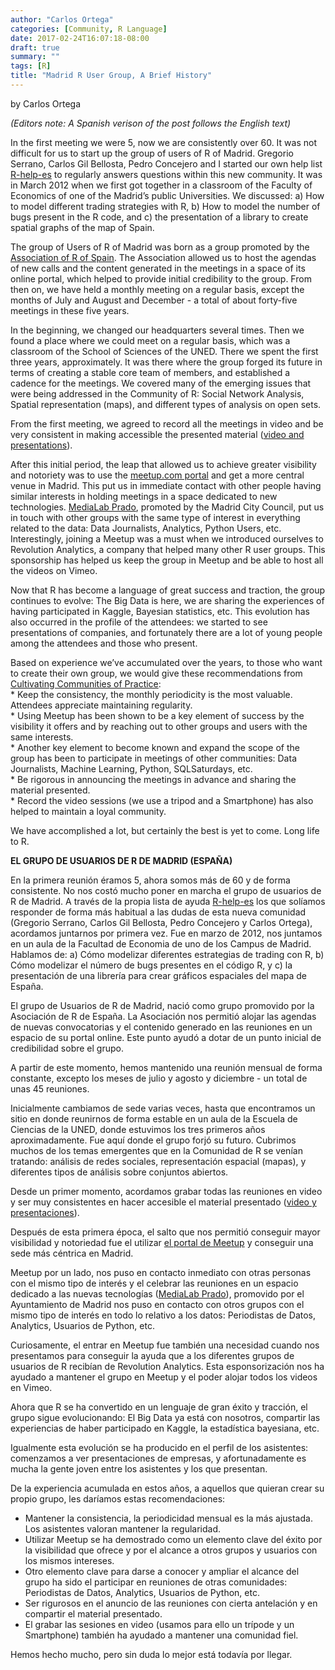 ```yaml
---
author: "Carlos Ortega"
categories: [Community, R Language]
date: 2017-02-24T16:07:18-08:00
draft: true
summary: ""
tags: [R]
title: "Madrid R User Group, A Brief History"
---
```

by Carlos Ortega

*(Editors note: A Spanish verison of the post follows the English text)*

In the first meeting we were 5, now we are consistently over 60. It was not difficult for us to start up the group of users of R of Madrid. Gregorio Serrano, Carlos Gil Bellosta, Pedro Concejero and I started our own help list [R-help-es](https://stat.ethz.ch/mailman/listinfo/r-help-es) to regularly answers questions within this new community. It was in March 2012 when we first got together in a classroom of the Faculty of Economics of one of the Madrid’s public Universities. We discussed: a) How to model different trading strategies with R, b) How to model the number of bugs present in the R code, and c) the presentation of a library to create spatial graphs of the map of Spain.

The group of Users of R of Madrid was born as a group promoted by the [Association of R of Spain](http://r-es.org/). The Association allowed us to host the agendas of new calls and the content generated in the meetings in a space of its online portal, which helped to provide initial credibility to the group. From then on, we have held a monthly meeting on a regular basis, except the months of July and August and December - a total of about forty-five meetings in these five years.

In the beginning, we changed our headquarters several times. Then we found a place where we could meet on a regular basis, which was a classroom of the School of Sciences of the UNED. There we spent the first three years, approximately. It was there where the group forged its future in terms of creating a stable core team of members, and established a cadence for the meetings. We covered many of the emerging issues that were being addressed in the Community of R: Social Network Analysis, Spatial representation (maps), and different types of analysis on open sets.

From the first meeting, we agreed to record all the meetings in video and be very consistent in making accessible the presented material ([video and presentations](https://www.meetup.com/es-ES/Grupo-de-Usuarios-de-R-de-Madrid/)). 

After this initial period, the leap that allowed us to achieve greater visibility and notoriety was to use the [meetup.com portal](https://www.meetup.com/es-ES/Grupo-de-Usuarios-de-R-de-Madrid/) and get a more central venue in Madrid. This put us in immediate contact with other people having similar interests in holding meetings in a space dedicated to new technologies. [MediaLab Prado](http://medialab-prado.es/), promoted by the Madrid City Council, put us in touch with other groups with the same type of interest in everything related to the data: Data Journalists, Analytics, Python Users, etc. Interestingly, joining a Meetup was a must when we introduced ourselves to Revolution Analytics, a company that helped many other R user groups. This sponsorship has helped us keep the group in Meetup and be able to host all the videos on Vimeo.

Now that R has become a language of great success and traction, the group continues to evolve: The Big Data is here, we are sharing the experiences of having participated in Kaggle, Bayesian statistics, etc. This evolution has also occurred in the profile of the attendees: we started to see presentations of companies, and fortunately there are a lot of young people among the attendees and those who present.

Based on experience we've accumulated over the years, to those who want to create their own group, we would give these recommendations from [Cultivating Communities of Practice](http://cpcoaching.it/wp-content/uploads/2012/05/WengerCPC.pdf):   
*   Keep the consistency, the monthly periodicity is the most valuable. Attendees appreciate maintaining regularity.   
*   Using Meetup has been shown to be a key element of success by the visibility it offers and by reaching out to other groups and users with the same interests.   
*   Another key element to become known and expand the scope of the group has been to participate in meetings of other communities: Data Journalists, Machine Learning, Python, SQLSaturdays, etc.   
*   Be rigorous in announcing the meetings in advance and sharing the material presented.   
*   Record the video sessions (we use a tripod and a Smartphone) has also helped to maintain a loyal community.   

We have accomplished a lot, but certainly the best is yet to come. Long life to R.

**EL GRUPO DE USUARIOS DE R DE MADRID (ESPAÑA)**

En la primera reunión éramos 5, ahora somos más de 60 y de forma consistente. No nos costó mucho poner en marcha el grupo de usuarios de R de Madrid. A través de la propia lista de ayuda [R-help-es](https://stat.ethz.ch/mailman/listinfo/r-help-es) los que solíamos responder de forma más habitual a las dudas de esta nueva comunidad (Gregorio Serrano, Carlos Gil Bellosta, Pedro Concejero y Carlos Ortega), acordamos juntarnos por primera vez. Fue en marzo de 2012, nos juntamos en un aula de la Facultad de Economia de uno de los Campus de Madrid. Hablamos de: a) Cómo modelizar diferentes estrategias de trading con R, b) Cómo modelizar el número de bugs presentes en el código R, y c) la presentación de una librería para crear gráficos espaciales del mapa de España.

El grupo de Usuarios de R de Madrid, nació como grupo promovido por la Asociación de R de España. La Asociación nos permitió alojar las agendas de nuevas convocatorias y el contenido generado en las reuniones en un espacio de su portal online. Este punto ayudó a dotar de un punto inicial de credibilidad sobre el grupo.

A partir de este momento, hemos mantenido una reunión mensual de forma constante, excepto los meses de julio y agosto y diciembre - un total de unas 45 reuniones.

Inicialmente cambiamos de sede varias veces, hasta que encontramos un sitio en donde reunirnos de forma estable en un aula de la Escuela de Ciencias de la UNED, donde estuvimos los tres primeros años aproximadamente. Fue aquí donde el grupo forjó su futuro. Cubrimos muchos de los temas emergentes que en la Comunidad de R se venían tratando: análisis de redes sociales, representación espacial (mapas), y diferentes tipos de análisis sobre conjuntos abiertos.

Desde un primer momento, acordamos grabar todas las reuniones en video y ser muy consistentes en hacer accesible el material presentado ([video y presentaciones](https://www.meetup.com/es-ES/Grupo-de-Usuarios-de-R-de-Madrid/)).

Después de esta primera época, el salto que nos permitió conseguir mayor visibilidad y notoriedad fue el utilizar [el portal de Meetup](https://www.meetup.com/es-ES/Grupo-de-Usuarios-de-R-de-Madrid/) y conseguir una sede más céntrica en Madrid.

Meetup por un lado, nos puso en contacto inmediato con otras personas con el mismo tipo de interés y el celebrar las reuniones en un espacio dedicado a las nuevas tecnologías ([MediaLab Prado](http://medialab-prado.es/)), promovido por el Ayuntamiento de Madrid nos puso en contacto con otros grupos con el mismo tipo de interés en todo lo relativo a los datos: Periodistas de Datos, Analytics, Usuarios de Python, etc. 

Curiosamente, el entrar en Meetup fue también una necesidad cuando nos presentamos para conseguir la ayuda que a los diferentes grupos de usuarios de R recibían de Revolution Analytics. Esta esponsorización nos ha ayudado a mantener el grupo en Meetup y el poder alojar todos los videos en Vimeo.

Ahora que R se ha convertido en un lenguaje de gran éxito y tracción, el grupo sigue evolucionando: El Big Data ya está con nosotros, compartir las experiencias de haber participado en Kaggle, la estadística bayesiana, etc. 

Igualmente esta evolución se ha producido en el perfil de los asistentes: comenzamos a ver presentaciones de empresas, y afortunadamente es mucha la gente joven entre los asistentes y los que presentan.

De la experiencia acumulada en estos años, a aquellos que quieran crear su propio grupo, les daríamos estas recomendaciones:

*  Mantener la consistencia, la periodicidad mensual es la más ajustada. Los asistentes valoran mantener la regularidad.   
*  Utilizar Meetup se ha demostrado como un elemento clave del éxito por la visibilidad que ofrece y por el alcance a otros grupos y usuarios con los mismos intereses.  
*  Otro elemento clave para darse a conocer y ampliar el alcance del grupo ha sido el participar en reuniones de otras comunidades: Periodistas de Datos, Analytics, Usuarios de Python, etc.
*  Ser rigurosos en el anuncio de las reuniones con cierta antelación y en compartir el material presentado.   
*  El grabar las sesiones en video (usamos para ello un trípode y un Smartphone) también ha ayudado a mantener una comunidad fiel.   

Hemos hecho mucho, pero sin duda lo mejor está todavía por llegar.
